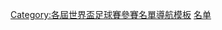 {{template category|description=世界杯足球赛参赛名单模板}}

[[Category:各屆世界盃足球賽參賽名單導航模板|Category:各屆世界盃足球賽參賽名單導航模板]]
[[Category:1990年世界盃足球賽|名单]]